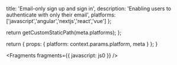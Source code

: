 
  title: 'Email-only sign up and sign in',
  description: 'Enabling users to authenticate with only their email',
  platforms: ['javascript','angular','nextjs','react','vue'] 
};

  return getCustomStaticPath(meta.platforms);
};

  return {
    props: {
      platform: context.params.platform,
      meta
    }
  };
}


<Fragments fragments={{ javascript: js0 }} />
